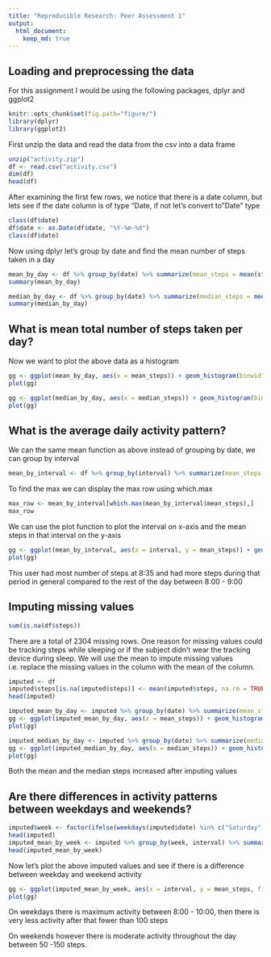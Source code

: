 ```yaml
---
title: "Reproducible Research: Peer Assessment 1"
output: 
  html_document:
    keep_md: true
---
```



## Loading and preprocessing the data

For this assignment I would be using the following packages, dplyr and ggplot2

```r
knitr::opts_chunk$set(fig.path="figure/")
library(dplyr)
library(ggplot2)
```

First unzip the data and read the data from the csv into a data frame

```r

unzip("activity.zip")
df <- read.csv("activity.csv")
dim(df)
head(df)
```
After examining the first few rows, we notice that there is a date column, but lets see if the date column is of type "Date, if not let's convert to "Date" type
``` r
class(df$date)
df$date <- as.Date(df$date, "%Y-%m-%d")
class(df$date)
```

Now using dplyr let's group by date and find the mean number of steps taken in a day
``` r
mean_by_day <- df %>% group_by(date) %>% summarize(mean_steps = mean(steps, na.rm = TRUE)) 
summary(mean_by_day)

median_by_day <- df %>% group_by(date) %>% summarize(median_steps = median(steps, na.rm = TRUE)) 
summary(median_by_day)
```

## What is mean total number of steps taken per day?

Now we want to plot the above data as a histogram

``` r
gg <- ggplot(mean_by_day, aes(x = mean_steps)) + geom_histogram(binwidth=10) + labs(title = "Histogram of mean steps taken in a day", x = "Mean step in a day", y = "binwidth = 10")
plot(gg)
```

``` r
gg <- ggplot(median_by_day, aes(x = median_steps)) + geom_histogram(binwidth=10) + labs(title = "Histogram of median steps taken in a day", x = "Median steps in a day", y = "binwidth = 10")
plot(gg)
```

## What is the average daily activity pattern?

We can the same mean function as above instead of grouping by date, we can group by interval

``` r
mean_by_interval <- df %>% group_by(interval) %>% summarize(mean_steps = mean(steps, na.rm = TRUE))
```

To find the max we can display the max row using which.max 
``` r
max_row <- mean_by_interval[which.max(mean_by_interval$mean_steps),]
max_row
```

We can use the plot function to plot the interval on x-axis and the mean steps in that interval on the y-axis

``` r
gg <- ggplot(mean_by_interval, aes(x = interval, y = mean_steps)) + geom_line() + labs(title = "Average steps taken during the 5 minute intervals", x = "5 minute window during the day", y = "Average steps during the 5 min interval")
plot(gg)
```

This user had most number of steps at 8:35 and had more steps during that period in general compared to the rest of the day between 8:00 - 9:00 


## Imputing missing values

``` r
sum(is.na(df$steps))
```

There are a total of 2304 missing rows. One reason for missing values could be tracking steps while sleeping or if the subject didn't wear the tracking device during sleep. We will use the mean to impute missing values i.e. replace the missing values in the column with the mean of the column. 

``` r
imputed <- df
imputed$steps[is.na(imputed$steps)] <- mean(imputed$steps, na.rm = TRUE)
head(imputed)
```

``` r
imputed_mean_by_day <- imputed %>% group_by(date) %>% summarize(mean_steps = mean(steps, na.rm = TRUE))
gg <- ggplot(imputed_mean_by_day, aes(x = mean_steps)) + geom_histogram(binwidth=10) + labs(title = "Histogram of mean steps taken in a day (after imputing values)", x = "Average steps in a day", y = "binwidth = 10")
plot(gg)
```

``` r
imputed_median_by_day <- imputed %>% group_by(date) %>% summarize(median_steps = median(steps, na.rm = TRUE))
gg <- ggplot(imputed_median_by_day, aes(x = median_steps)) + geom_histogram(binwidth=10) + labs(title = "Histogram of median steps taken in a day (after imputing values)", x = "Median steps in a day", y = "binwidth = 10")
plot(gg)
```

Both the mean and the median steps increased after imputing values

## Are there differences in activity patterns between weekdays and weekends?

``` r
imputed$week <- factor(ifelse(weekdays(imputed$date) %in% c("Saturday", "Sunday"), "weekend", "weekday"))
head(imputed)
imputed_mean_by_week <- imputed %>% group_by(week, interval) %>% summarize(mean_steps = mean(steps, na.rm = TRUE))
head(imputed_mean_by_week)
```

Now let's plot the above imputed values and see if there is a difference between weekday and weekend activity

```r
gg <- ggplot(imputed_mean_by_week, aes(x = interval, y = mean_steps, fill = week)) + geom_line() + facet_grid(week~.) + labs(title = "Average steps taken on weekdays vs weekends", x = "5 minute interval during the day", y = "Average steps taken")
plot(gg)
```

On weekdays there is maximum activity between 8:00 - 10:00, then there is very less activity after that fewer than 100 steps

On weekends however there is moderate activity throughout the day between 50 -150 steps. 